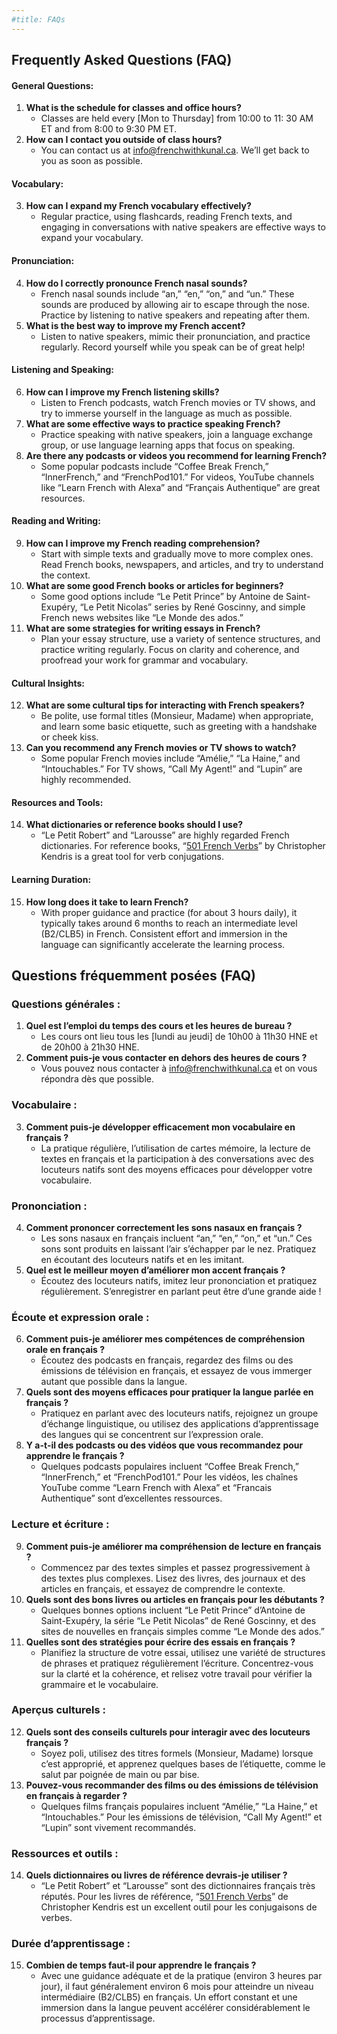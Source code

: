 ```yaml
---
#title: FAQs
---
```


::: {.content-visible when-profile="english"}
## Frequently Asked Questions (FAQ)

#### General Questions:

1.  **What is the schedule for classes and office hours?**
    -   Classes are held every \[Mon to Thursday\] from 10:00 to 11: 30 AM ET and from 8:00 to 9:30 PM ET.
2.  **How can I contact you outside of class hours?**
    -   You can contact us at [info\@frenchwithkunal.ca](mailto:info@frenchwithkunal.ca). We'll get back to you as soon as possible.

#### Vocabulary:

3.  **How can I expand my French vocabulary effectively?**
    -   Regular practice, using flashcards, reading French texts, and engaging in conversations with native speakers are effective ways to expand your vocabulary.

#### Pronunciation:

4.  **How do I correctly pronounce French nasal sounds?**
    -   French nasal sounds include “an,” “en,” “on,” and “un.” These sounds are produced by allowing air to escape through the nose. Practice by listening to native speakers and repeating after them.
5.  **What is the best way to improve my French accent?**
    -   Listen to native speakers, mimic their pronunciation, and practice regularly. Record yourself while you speak can be of great help!

#### Listening and Speaking:

6.  **How can I improve my French listening skills?**
    -   Listen to French podcasts, watch French movies or TV shows, and try to immerse yourself in the language as much as possible.
7.  **What are some effective ways to practice speaking French?**
    -   Practice speaking with native speakers, join a language exchange group, or use language learning apps that focus on speaking.
8.  **Are there any podcasts or videos you recommend for learning French?**
    -   Some popular podcasts include “Coffee Break French,” “InnerFrench,” and “FrenchPod101.” For videos, YouTube channels like “Learn French with Alexa” and “Français Authentique” are great resources.

#### Reading and Writing:

9.  **How can I improve my French reading comprehension?**
    -   Start with simple texts and gradually move to more complex ones. Read French books, newspapers, and articles, and try to understand the context.
10. **What are some good French books or articles for beginners?**
    -   Some good options include “Le Petit Prince” by Antoine de Saint-Exupéry, “Le Petit Nicolas” series by René Goscinny, and simple French news websites like “Le Monde des ados.”
11. **What are some strategies for writing essays in French?**
    -   Plan your essay structure, use a variety of sentence structures, and practice writing regularly. Focus on clarity and coherence, and proofread your work for grammar and vocabulary.

#### Cultural Insights:

12. **What are some cultural tips for interacting with French speakers?**
    -   Be polite, use formal titles (Monsieur, Madame) when appropriate, and learn some basic etiquette, such as greeting with a handshake or cheek kiss.
13. **Can you recommend any French movies or TV shows to watch?**
    -   Some popular French movies include “Amélie,” “La Haine,” and “Intouchables.” For TV shows, “Call My Agent!” and “Lupin” are highly recommended.

#### Resources and Tools:

14. **What dictionaries or reference books should I use?**
    - “Le Petit Robert” and “Larousse” are highly regarded French dictionaries. For reference books, “[501 French Verbs](chrome-extension://efaidnbmnnnibpcajpcglclefindmkaj/https://bpb-us-e1.wpmucdn.com/blogs.uoregon.edu/dist/f/8175/files/2014/06/Kendris_501_French_Verbs_Barrons-13u1653.pdf)” by Christopher Kendris is a great tool for verb conjugations.

#### Learning Duration:
15. **How long does it take to learn French?**
    - With proper guidance and practice (for about 3 hours daily), it typically takes around 6 months to reach an intermediate level (B2/CLB5) in French. Consistent effort and immersion in the language can significantly accelerate the learning process.

:::


::: {.content-visible when-profile="french"}


## Questions fréquemment posées (FAQ) 

### Questions générales :
1. **Quel est l'emploi du temps des cours et les heures de bureau ?**
   - Les cours ont lieu tous les [lundi au jeudi] de 10h00 à 11h30 HNE et de 20h00 à 21h30 HNE.

2. **Comment puis-je vous contacter en dehors des heures de cours ?**
   - Vous pouvez nous contacter à [info\@frenchwithkunal.ca](mailto:info@frenchwithkunal.ca) et on vous répondra dès que possible.

### Vocabulaire :

3. **Comment puis-je développer efficacement mon vocabulaire en français ?**
    - La pratique régulière, l'utilisation de cartes mémoire, la lecture de textes en français et la participation à des conversations avec des locuteurs natifs sont des moyens efficaces pour développer votre vocabulaire.

### Prononciation :
4. **Comment prononcer correctement les sons nasaux en français ?**
    - Les sons nasaux en français incluent “an,” “en,” “on,” et “un.” Ces sons sont produits en laissant l'air s'échapper par le nez. Pratiquez en écoutant des locuteurs natifs et en les imitant.

5. **Quel est le meilleur moyen d'améliorer mon accent français ?**
    - Écoutez des locuteurs natifs, imitez leur prononciation et pratiquez régulièrement. S'enregistrer en parlant peut être d'une grande aide !

### Écoute et expression orale :
6. **Comment puis-je améliorer mes compétences de compréhension orale en français ?**
    - Écoutez des podcasts en français, regardez des films ou des émissions de télévision en français, et essayez de vous immerger autant que possible dans la langue.

7. **Quels sont des moyens efficaces pour pratiquer la langue parlée en français ?**
    - Pratiquez en parlant avec des locuteurs natifs, rejoignez un groupe d'échange linguistique, ou utilisez des applications d'apprentissage des langues qui se concentrent sur l'expression orale.

8. **Y a-t-il des podcasts ou des vidéos que vous recommandez pour apprendre le français ?**
    - Quelques podcasts populaires incluent “Coffee Break French,” “InnerFrench,” et “FrenchPod101.” Pour les vidéos, les chaînes YouTube comme “Learn French with Alexa” et “Francais Authentique” sont d'excellentes ressources.

### Lecture et écriture :
9. **Comment puis-je améliorer ma compréhension de lecture en français ?**
    - Commencez par des textes simples et passez progressivement à des textes plus complexes. Lisez des livres, des journaux et des articles en français, et essayez de comprendre le contexte.

10. **Quels sont des bons livres ou articles en français pour les débutants ?**
    - Quelques bonnes options incluent “Le Petit Prince” d'Antoine de Saint-Exupéry, la série “Le Petit Nicolas” de René Goscinny, et des sites de nouvelles en français simples comme “Le Monde des ados.”

11. **Quelles sont des stratégies pour écrire des essais en français ?**
    - Planifiez la structure de votre essai, utilisez une variété de structures de phrases et pratiquez régulièrement l'écriture. Concentrez-vous sur la clarté et la cohérence, et relisez votre travail pour vérifier la grammaire et le vocabulaire.

### Aperçus culturels :
12. **Quels sont des conseils culturels pour interagir avec des locuteurs français ?**
    - Soyez poli, utilisez des titres formels (Monsieur, Madame) lorsque c'est approprié, et apprenez quelques bases de l'étiquette, comme le salut par poignée de main ou par bise.

13. **Pouvez-vous recommander des films ou des émissions de télévision en français à regarder ?**
    - Quelques films français populaires incluent “Amélie,” “La Haine,” et “Intouchables.” Pour les émissions de télévision, “Call My Agent!” et “Lupin” sont vivement recommandés.

### Ressources et outils :
14. **Quels dictionnaires ou livres de référence devrais-je utiliser ?**
    - “Le Petit Robert” et “Larousse” sont des dictionnaires français très réputés. Pour les livres de référence, “[501 French Verbs](chrome-extension://efaidnbmnnnibpcajpcglclefindmkaj/https://bpb-us-e1.wpmucdn.com/blogs.uoregon.edu/dist/f/8175/files/2014/06/Kendris_501_French_Verbs_Barrons-13u1653.pdf)” de Christopher Kendris est un excellent outil pour les conjugaisons de verbes.

### Durée d'apprentissage :
15. **Combien de temps faut-il pour apprendre le français ?**
    - Avec une guidance adéquate et de la pratique (environ 3 heures par jour), il faut généralement environ 6 mois pour atteindre un niveau intermédiaire (B2/CLB5) en français. Un effort constant et une immersion dans la langue peuvent accélérer considérablement le processus d'apprentissage.

:::

